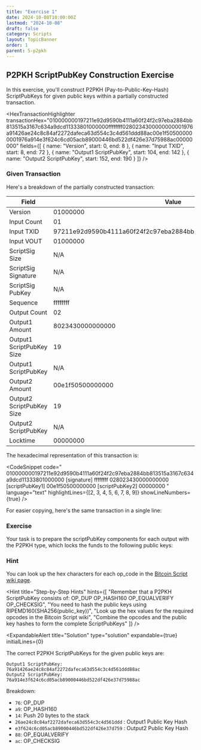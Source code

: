 ```yaml
---
title: "Exercise 1"
date: 2024-10-08T10:00:00Z
lastmod: "2024-10-08"
draft: false
category: Scripts
layout: TopicBanner
order: 1
parent: 5-p2pkh
---
```


## P2PKH ScriptPubKey Construction Exercise

In this exercise, you'll construct P2PKH (Pay-to-Public-Key-Hash) ScriptPubKeys for given public keys within a partially constructed transaction.

<HexTransactionHighlighter
    transactionHex="010000000197211e92d9590b4111a60f24f2c97eba2884bb813515a3167c634a9dcd11333801000000ffffffff0280234300000000001976a91426ae24c8c84af2272dafeca63d554c3c4d561ddd88ac00e1f505000000001976a914e3f624c6cd05acb89000446bd522df426e37d75988ac00000000"
    fields={[
        { name: "Version", start: 0, end: 8 },
        { name: "Input TXID", start: 8, end: 72 },
        { name: "Output1 ScriptPubKey", start: 104, end: 142 },
        { name: "Output2 ScriptPubKey", start: 152, end: 190 }
    ]}
/>

### Given Transaction

Here's a breakdown of the partially constructed transaction:

| Field                     | Value                                                            |
| ------------------------- | ---------------------------------------------------------------- |
| Version                   | 01000000                                                         |
| Input Count               | 01                                                               |
| Input TXID                | 97211e92d9590b4111a60f24f2c97eba2884bb813515a3167c634a9dcd113338 |
| Input VOUT                | 01000000                                                         |
| ScriptSig Size            | N/A                                                              |
| ScriptSig Signature       | N/A                                                              |
| ScriptSig PubKey          | N/A                                                              |
| Sequence                  | ffffffff                                                         |
| Output Count              | 02                                                               |
| Output1 Amount            | 8023430000000000                                                 |
| Output1 ScriptPubKey Size | 19                                                               |
| Output1 ScriptPubKey      | N/A                                                              |
| Output2 Amount            | 00e1f50500000000                                                 |
| Output2 ScriptPubKey Size | 19                                                               |
| Output2 ScriptPubKey      | N/A                                                              |
| Locktime                  | 00000000                                                         |

The hexadecimal representation of this transaction is:

<CodeSnippet
    code="
  010000000197211e92d9590b4111a60f24f2c97eba2884bb813515a3167c634a9dcd11333801000000
  [signature]
  ffffffff
  028023430000000000
  [scriptPubKey1]
  00e1f50500000000
  [scriptPubKey2]
  00000000
  "
    language="text"
    highlightLines={[2, 3, 4, 5, 6, 7, 8, 9]}
    showLineNumbers={true}
/>

For easier copying, here's the same transaction in a single line:

<CodeSnippet
    code="010000000197211e92d9590b4111a60f24f2c97eba2884bb813515a3167c634a9dcd11333801000000-[signature]-ffffffff028023430000000000-[scriptPubKey1]-00e1f50500000000-[scriptPubKey2]-00000000"
    language="text"
    showLineNumbers={true}
/>

### Exercise

Your task is to prepare the scriptPubKey components for each output with the P2PKH type, which locks the funds to the following public keys:

<CodeSnippet
    code="Public Key 1: 037d91c138583e25b0dbacb2643e5f14a96df6af798b3dcc08d7f7f3b41db614fb
Public Key 2: 02f82f8cd17a73ea73538ba86d129254c9ef640babc51b316e089595bb884dbef5"
    language="text"
    showLineNumbers={true}
/>

### Hint

You can look up the hex characters for each op_code in the [Bitcoin Script wiki page](https://en.bitcoin.it/wiki/Script).

<Hint
    title="Step-by-Step Hints"
    hints={[
        "Remember that a P2PKH ScriptPubKey consists of: OP_DUP OP_HASH160 <PubKeyHash> OP_EQUALVERIFY OP_CHECKSIG",
        "You need to hash the public keys using RIPEMD160(SHA256(public_key))",
        "Look up the hex values for the required opcodes in the Bitcoin Script wiki",
        "Combine the opcodes and the public key hashes to form the complete ScriptPubKeys"
    ]}
/>

<ExpandableAlert
  title="Solution"
  type="solution"
  expandable={true}
  initialLines={0}
>

The correct P2PKH ScriptPubKeys for the given public keys are:

```
Output1 ScriptPubKey: 76a91426ae24c8c84af2272dafeca63d554c3c4d561ddd88ac
Output2 ScriptPubKey: 76a914e3f624c6cd05acb89000446bd522df426e37d75988ac
```

Breakdown:

-   `76`: OP_DUP
-   `a9`: OP_HASH160
-   `14`: Push 20 bytes to the stack
-   `26ae24c8c84af2272dafeca63d554c3c4d561ddd` : Output1 Public Key Hash
-   `e3f624c6cd05acb89000446bd522df426e37d759` : Output2 Public Key Hash
-   `88`: OP_EQUALVERIFY
-   `ac`: OP_CHECKSIG

</ExpandableAlert>
